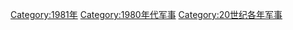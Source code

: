 {{Commonscat|1981 in military history}}
{{portal|軍事}}
{{Year by category
|m=1
|c=9
|d=8
|y=1
|cat=军事
|sortkey=军事
|parent=20世纪各年军事
|subcat=1980年代军事
}}

[[Category:1981年|Category:1981年]]
[[Category:1980年代军事|Category:1980年代军事]]
[[Category:20世纪各年军事|Category:20世纪各年军事]]